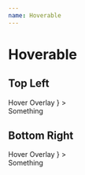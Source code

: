 ```yaml
---
name: Hoverable
---
```



# Hoverable

## Top Left

<Playground>
  <Hoverable
    render={<div style={{
        height: '200px',
        width: '200px',
        backgroundColor: 'red',
    }}>
        Hover Overlay
    </div>}
  >
    <div style={{
        backgroundColor: 'lightblue',
        height: '200px',
    }}>
        Something
    </div>
  </Hoverable>
</Playground>

## Bottom Right

<Playground>
  <Hoverable
    position="bottom-right"
    render={<div style={{
        height: '200px',
        width: '200px',
        backgroundColor: 'red',
    }}>
        Hover Overlay
    </div>}
  >
    <div style={{
        backgroundColor: 'lightblue',
        height: '200px',
    }}>
        Something
    </div>
  </Hoverable>
</Playground>

